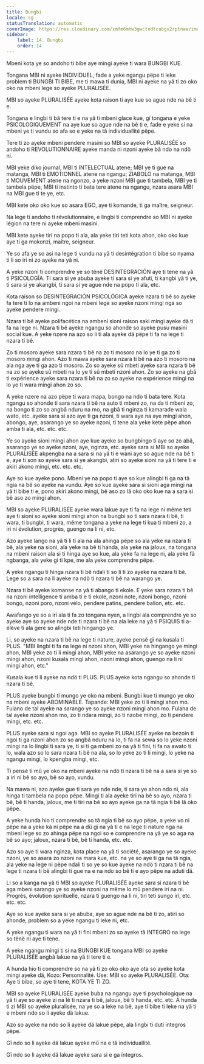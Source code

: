 ```yaml
---
title: Bungbi
locale: sg
statusTranslation: automatic
coverImage: https://res.cloudinary.com/xmfm6mhw3gwctndtcubgx2rptnae/image/upload/v1740337243/small_cover_educacion_fundamental_a051170f1c.webp
sidebar:
    label: 14. Bungbi
    order: 14
---
```

Mbeni kota ye so andoho ti bibe aye mingi ayeke ti wara BUNGBI KUE.

Tongana MBI ni ayeke INDIVIDUEL, fade a yeke ngangu pëpe ti leke problem ti BUNGBI TI BIBE, me ti mawa ti dunia, MBI ni ayeke na yâ ti zo oko oko na mbeni lege so ayeke PLURALISÉE.

MBI so ayeke PLURALISÉE ayeke kota raison ti aye kue so ague nde na bê ti e.

Tongana e lingbi ti bâ tere ti e na yâ ti mbeni glace kue, gï tongana e yeke PSICOLOGIQUEMENT na aye kue so ague nde na bê ti e, fade e yeke si na mbeni ye ti vundu so afa so e yeke na tâ individuallité pëpe.

Tere ti zo ayeke mbeni pendere masini so MBI so ayeke PLURALISÉE so andoho ti REVOLUTIONNAIRE ayeke manda ni nzoni ayeke bâ ndo na ndö ni.

MBI yeke diko journal, MBI ti INTELECTUAL atene; MBI ye ti gue na matanga, MBI ti EMOTIONNEL atene na ngangu; ZIABOLO na matanga, MBI ti MOUVEMENT atene na ngonzo, a yeke nzoni MBI gue ti tambela, MBI ye ti tambela pëpe, MBI ti instinto ti bata tere atene na ngangu, nzara asara MBI na MBI gue ti te ye, etc.

MBI kete oko oko kue so asara EGO, aye ti komande, ti ga maître, seigneur.

Na lege ti andoho ti révolutionnaire, e lingbi ti comprendre so MBI ni ayeke légion na tere ni ayeke mbeni masini.

MBI kete ayeke tiri na popo ti ala, ala yeke tiri teti kota ahon, oko oko kue aye ti ga mokonzi, maître, seigneur.

Ye so afa ye so asi na lege ti vundu na yâ ti desintégration ti bibe so nyama ti li so iri ni zo ayeke na yâ ni.

A yeke nzoni ti comprendre ye so tënë DESINTEGRACIÓN aye ti tene na yâ ti PSICOLOGÍA. Ti sara si ye abuba ayeke ti sara si ye afuti, ti kangbi yâ ti ye, ti sara si ye akangbi, ti sara si ye ague nde na popo ti ala, etc.

Kota raison so DESINTEGRACIÓN PSICOLÓGICA ayeke nzara ti bê so ayeke fa tere ti lo na ambeni ngoi na mbeni lege so ayeke nzoni mingi nga so ayeke pendere mingi.

Nzara ti bê ayeke polifacética na ambeni sioni raison saki mingi ayeke dä ti fa na lege ni. Nzara ti bê ayeke ngangu so ahonde so ayeke pusu masini social kue. A yeke nzere na azo so li ti ala ayeke dä pëpe ti fa na lege ti nzara ti bê.

Zo ti mosoro ayeke sara nzara ti bê na zo ti mosoro na lo ye ti ga zo ti mosoro mingi ahon. Azo ti mawa ayeke sara nzara ti bê na azo ti mosoro na ala nga aye ti ga azo ti mosoro. Zo so ayeke sû mbeti ayeke sara nzara ti bê na zo so ayeke sû mbeti na lo ye ti sû mbeti nzoni ahon. Zo so ayeke na gbâ ti expérience ayeke sara nzara ti bê na zo so ayeke na expérience mingi na lo ye ti wara mingi ahon zo so.

A yeke nzere na azo pëpe ti wara mapa, bongo na ndo ti bata tere. Kota ngangu so ahonde ti sara nzara ti bê na auto ti mbeni zo, na da ti mbeni zo, na bongo ti zo so angbâ nduru na mo, na gbâ ti nginza ti kamarade wala wato, etc. ayeke sara si azo aye ti ga nzoni, ti wara aye na aye mingi ahon, abongo, aye, asarango ye so ayeke nzoni, ti tene ala yeke kete pëpe ahon amba ti ala, etc. etc. etc.

Ye so ayeke sioni mingi ahon aye kue ayeke so bungbingo ti aye so zo abâ, asarango ye so ayeke nzoni, aye, nginza, etc. ayeke sara si MBI so ayeke PLURALISÉE akpengba na a sara si na yâ ti e wani aye so ague nde na bê ti e, aye ti son so ayeke sara si ye akangbi, atiri so ayeke sioni na yâ ti tere ti e akiri akono mingi, etc. etc. etc.

Aye so kue ayeke pono. Mbeni ye na popo ti aye so kue alingbi ti ga na tâ ngia na bê so ayeke na vundu. Aye so kue ayeke sara si sioni aga mingi na yâ ti bibe ti e, pono akiri akono mingi, bê aso zo lâ oko oko kue na a sara si bê aso zo mingi ahon.

MBI so ayeke PLURALISÉE ayeke wara lakue aye ti fa na lege ni même teti aye ti sioni so ayeke sioni mingi ahon na bungbi so ti sara nzara ti bê, ti wara, ti bungbi, ti wara, même tongana a yeke na lege ti kua ti mbeni zo, a iri ni évolution, progrès, guengo na li ni, etc.

Azo ayeke lango na yâ ti li ti ala na ala ahinga pëpe so ala yeke na nzara ti bê, ala yeke na sioni, ala yeke na bê ti handa, ala yeke na jaloux, na tongana na mbeni raison ala si ti hinga aye so kue, ala yeke fa na lege ni, ala yeke fâ ngbanga, ala yeke gi ti kpe, me ala yeke comprendre pëpe.

A yeke ngangu ti hinga nzara ti bê ndali ti so li ti zo ayeke na nzara ti bê. Lege so a sara na li ayeke na ndö ti nzara ti bê na warango ye.

Nzara ti bê ayeke komanse na yâ ti abango ti ekole. E yeke sara nzara ti bê na nzoni intelligence ti amba ti e ti ekole, nzoni note, nzoni bongo, nzoni bongo, nzoni poro, nzoni vélo, pendere patins, pendere ballon, etc. etc.

Awafango ye so a iri ala ti fa zo tongana nyen, a lingbi ala comprendre ye so ayeke aye so ayeke nde nde ti nzara ti bê na ala leke na yâ ti PSIQUIS ti a-élève ti ala gere so alingbi teti hingango ye.

Li, so ayeke na nzara ti bê na lege ti nature, ayeke pensé gï na kusala ti PLUS. "MBI lingbi ti fa na lege ni nzoni ahon, MBI yeke na hingango ye mingi ahon, MBI yeke zo ti li mingi ahon, MBI yeke na asarango ye so ayeke nzoni mingi ahon, nzoni kusala mingi ahon, nzoni mingi ahon, guengo na li ni mingi ahon, etc."

Kusala kue ti li ayeke na ndö ti PLUS. PLUS ayeke kota ngangu so ahonde ti nzara ti bê.

PLUS ayeke bungbi ti mungo ye oko na mbeni. Bungbi kue ti mungo ye oko na mbeni ayeke ABOMINABLE. Tapande: MBI yeke zo ti li mingi ahon mo. Fulano de tal ayeke na sarango ye so ayeke nzoni mingi ahon mo. Fulana de tal ayeke nzoni ahon mo, zo ti ndara mingi, zo ti nzobe mingi, zo ti pendere mingi, etc. etc.

PLUS ayeke sara si ngoi aga. MBI so ayeke PLURALISÉE ayeke na bezoin ti ngoi ti ga nzoni ahon zo so angbâ nduru na lo, ti fa na sewa so lo yeke nzoni mingi na lo lingbi ti sara ye, ti si ti ga mbeni zo na yâ ti fini, ti fa na awato ti lo, wala azo so lo sara nzara ti bê na ala, so lo yeke zo ti li mingi, lo yeke na ngangu mingi, lo kpengba mingi, etc.

Ti pensé ti mû ye oko na mbeni ayeke na ndö ti nzara ti bê na a sara si ye so a iri ni bê so ayo, bê so ayo, vundu.

Na mawa ni, azo ayeke gue ti sara ye nde nde, ti sara ye ahon ndo ni, ala hinga ti tambela na popo pëpe. Mingi ti ala ayeke tiri na bê so ayo, nzara ti bê, bê ti handa, jaloux, me ti tiri na bê so ayo ayeke ga na tâ ngia ti bê lâ oko pëpe.

A yeke hunda hio ti comprendre so tâ ngia ti bê so ayo pëpe, a yeke vo ni pëpe na a yeke kä ni pëpe na a dü gï na yâ ti e na lege ti nature nga na mbeni lege so zo ahinga pëpe na ngoi so e comprendre na yâ ye so aga na bê so ayo; jaloux, nzara ti bê, bê ti handa, etc. etc.

Azo so aye ti wara nginza, kota place na yâ ti société, asarango ye so ayeke nzoni, ye so asara zo nzoni na mara kue, etc. na ye so aye ti ga na tâ ngia, ala yeke na lege ni pëpe ndali ti so ye so kue ayeke na ndö ti nzara ti bê na lege ti nzara ti bê alingbi ti gue na e na ndo so bê ti e ayo pëpe na aduti dä.

Li so a kanga na yâ ti MBI so ayeke PLURALISÉE ayeke sara si nzara ti bê aga mbeni sarango ye so ayeke nzoni na même lo mû pendere iri na ni. Progrès, évolution spirituelle, nzara ti guengo na li ni, tiri teti sungo iri, etc. etc. etc.

Aye so kue ayeke sara si ye abuba, aye so ague nde na bê ti zo, atiri so ahonde, problem so a yeke ngangu ti leke ni, etc.

A yeke ngangu ti wara na yâ ti fini mbeni zo so ayeke tâ INTEGRO na lege so tënë ni aye ti tene.

A yeke ngangu mingi ti si na BUNGBI KUE tongana MBI so ayeke PLURALISÉE angbâ lakue na yâ ti tere ti e.

A hunda hio ti comprendre so na yâ ti zo oko oko aye ota so ayeke kota mingi ayeke dä, Kozo: Personnalité. Use: MBI so ayeke PLURALISÉE. Ota: Aye ti bibe, so aye ti tene, KOTA YE TI ZO.

MBI so ayeke PLURALISÉE ayeke buba na ngangu aye ti psychologique na yâ ti aye so ayeke zi na lê ti nzara ti bê, jaloux, bê ti handa, etc. etc. A hunda ti zi MBI so ayeke pluralisée, na ye so a leke na bê, aye ti bibe ti leke na yâ ti e mbeni ndo so li ayeke dä lakue.

Azo so ayeke na ndo so li ayeke dä lakue pëpe, ala lingbi ti duti íntegros pëpe.

Gï ndo so li ayeke dä lakue ayeke mû na e tâ individuallité.

Gï ndo so li ayeke dä lakue ayeke sara si e ga íntegros.

